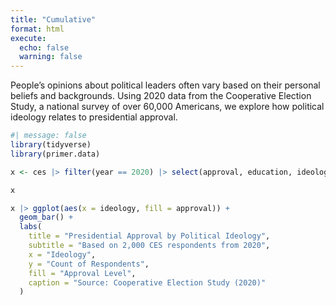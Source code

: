 ```yaml
---
title: "Cumulative"
format: html
execute: 
  echo: false
  warning: false
---
```


People's opinions about political leaders often vary based on their personal beliefs and backgrounds. Using 2020 data from the Cooperative Election Study, a national survey of over 60,000 Americans, we explore how political ideology relates to presidential approval.

```r
#| message: false 
library(tidyverse)
library(primer.data)
```


```r
x <- ces |> filter(year == 2020) |> select(approval, education, ideology) |> drop_na() |> slice_sample(n = 2000)

x
```


```r
x |> ggplot(aes(x = ideology, fill = approval)) + 
  geom_bar() +
  labs(
    title = "Presidential Approval by Political Ideology",
    subtitle = "Based on 2,000 CES respondents from 2020",
    x = "Ideology",
    y = "Count of Respondents",
    fill = "Approval Level",
    caption = "Source: Cooperative Election Study (2020)"
  )

```
